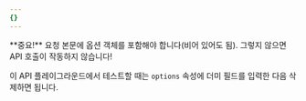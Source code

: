 ```yaml
---
{}
---
```


<Warning>
  **중요!** 요청 본문에 옵션 객체를 포함해야 합니다(비어 있어도 됨). 그렇지 않으면 API 호출이 작동하지 않습니다!

  이 API 플레이그라운드에서 테스트할 때는 `options` 속성에 더미 필드를 입력한 다음 삭제하면 됩니다.
</Warning>
